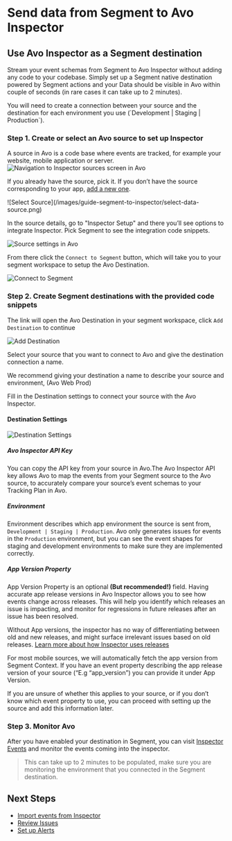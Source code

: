 
# Send data from Segment to Avo Inspector

## Use Avo Inspector as a Segment destination

Stream your event schemas from Segment to Avo Inspector without adding any code to your codebase. Simply set up a Segment native destination powered by Segment actions and your Data should be visible in Avo within couple of seconds (in rare cases it can take up to 2 minutes).

<Callout type="info">
  You will need to create a connection between your source and the destination
  for each environment you use (`Development | Staging | Production`).
</Callout>

### Step 1. Create or select an Avo source to set up Inspector

A source in Avo is a code base where events are tracked, for example your website, mobile application or server.
![Navigation to Inspector sources screen in Avo](/images/workspace/nav-inspector-sources-highlighted.png)

If you already have the source, pick it. If you don’t have the source corresponding to your app, [add a new one](/inspector/inspector-overview#configuring-sources).

<div style={{ maxWidth: 400, paddingTop: '1.5rem', margin: 'auto' }}>
  ![Select Source](/images/guide-segment-to-inspector/select-data-source.png)
</div>

In the source details, go to "Inspector Setup" and there you’ll see options to integrate Inspector. Pick Segment to see the integration code snippets.

![Source settings in Avo](/images/guide-segment-to-inspector/source-setup.png)

From there click the `Connect to Segment` button, which will take you to your segment workspace to setup the Avo Destination.

![Connect to Segment](/images/guide-segment-to-inspector/connect-to-segment.png)

### Step 2. Create Segment destinations with the provided code snippets

The link will open the Avo Destination in your segment workspace, click `Add Destination` to continue

![Add Destination](/images/guide-segment-to-inspector/avo-destination-segment.png)

Select your source that you want to connect to Avo and give the destination connection a name.

<Callout type="info">
  We recommend giving your destination a name to describe your source and
  environment, (Avo Web Prod)
</Callout>

Fill in the Destination settings to connect your source with the Avo Inspector.

#### Destination Settings

![Destination Settings](/images/guide-segment-to-inspector/avo-destination-settings.png)

##### Avo Inspector API Key

You can copy the API key from your source in Avo.The Avo Inspector API key allows Avo to map the events from your Segment source to the Avo source, to accurately compare your source’s event schemas to your Tracking Plan in Avo.

##### Environment

Environment describes which app environment the source is sent from, `Development | Staging | Production`.
Avo only generates issues for events in the `Production` environment, but you can see the event shapes for staging and development environments to make sure they are implemented correctly.

##### App Version Property

App Version Property is an optional **(But recommended!)** field. Having accurate app release versions in Avo Inspector allows you to see how events change across releases. This will help you identify which releases an issue is impacting, and monitor for regressions in future releases after an issue has been resolved.

Without App versions, the inspector has no way of differentiating between old and new releases, and might surface irrelevant issues based on old releases. [Learn more about how Inspector uses releases](https://www.avo.app/docs/inspector/inspector-issues-view#release-and-source-breakdown)

For most mobile sources, we will automatically fetch the app version from Segment Context. If you have an event property describing the app release version of your source (“E.g “app_version”) you can provide it under App Version.

If you are unsure of whether this applies to your source, or if you don’t know which event property to use, you can proceed with setting up the source and add this information later.

### Step 3. Monitor Avo

After you have enabled your destination in Segment, you can visit [Inspector Events](https://www.avo.app/schemas/fwtXqAc0fCLy7b7oGW40/inspector/events) and monitor the events coming into the inspector.

> This can take up to 2 minutes to be populated, make sure you are monitoring the environment that you connected in the Segment destination.

## Next Steps

- [Import events from Inspector](https://www.avo.app/docs/inspector/add-events-from-inspector)
- [Review Issues](https://www.avo.app/docs/inspector/inspector-issues-view)
- [Set up Alerts](https://www.avo.app/docs/inspector/inspector-slack-alerts)
